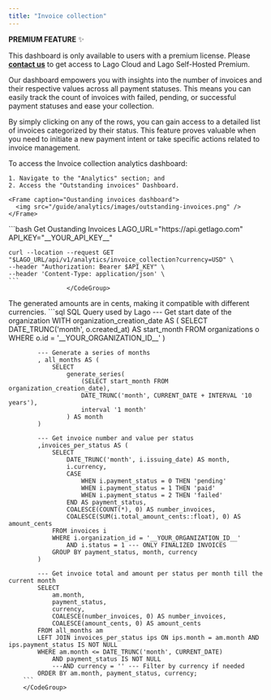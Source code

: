 ```yaml
---
title: "Invoice collection"
---
```


<Info>

**PREMIUM FEATURE** ✨

This dashboard is only available to users with a premium license. Please
**[contact us](mailto:hello@getlago.com)** to get access to Lago Cloud and Lago
Self-Hosted Premium.

</Info>

Our dashboard empowers you with insights into the number of invoices and their respective values across all payment statuses.
This means you can easily track the count of invoices with failed, pending, or successful payment statuses and ease your collection.

By simply clicking on any of the rows, you can gain access to a detailed list of invoices categorized by their status.
This feature proves valuable when you need to initiate a new payment intent or take specific actions related to invoice management.

<Tabs>
  <Tab title="Dashboard"> 
    To access the Invoice collection analytics dashboard:

    1. Navigate to the "Analytics" section; and
    2. Access the "Outstanding invoices" Dashboard.

    <Frame caption="Oustanding invoices dashboard">
      <img src="/guide/analytics/images/outstanding-invoices.png" />
    </Frame>

   </Tab>
     <Tab title="API">
    <CodeGroup>
        ```bash Get Oustanding Invoices
    LAGO_URL="https://api.getlago.com"
    API_KEY="__YOUR_API_KEY__"

    curl --location --request GET "$LAGO_URL/api/v1/analytics/invoice_collection?currency=USD" \
    --header "Authorization: Bearer $API_KEY" \
    --header 'Content-Type: application/json' \
    ```
                    </CodeGroup>
  </Tab>
    <Tab title="SQL Query">
        <Info>
        The generated amounts are in cents, making it compatible with different currencies.
        </Info>
        <CodeGroup>
        ```sql SQL Query used by Lago
            --- Get start date of the organization
            WITH organization_creation_date AS (
                SELECT
                    DATE_TRUNC('month', o.created_at) AS start_month
                FROM organizations o
                WHERE o.id = '__YOUR_ORGANIZATION_ID__'
            )

            --- Generate a series of months
            , all_months AS (
                SELECT
                    generate_series(
                        (SELECT start_month FROM organization_creation_date),
                        DATE_TRUNC('month', CURRENT_DATE + INTERVAL '10 years'),
                        interval '1 month'
                    ) AS month
            )

            --- Get invoice number and value per status
            ,invoices_per_status AS (
                SELECT
                    DATE_TRUNC('month', i.issuing_date) AS month,
                    i.currency,
                    CASE
                        WHEN i.payment_status = 0 THEN 'pending'
                        WHEN i.payment_status = 1 THEN 'paid'
                        WHEN i.payment_status = 2 THEN 'failed'
                    END AS payment_status,
                    COALESCE(COUNT(*), 0) AS number_invoices,
                    COALESCE(SUM(i.total_amount_cents::float), 0) AS amount_cents
                FROM invoices i
                WHERE i.organization_id = '__YOUR_ORGANIZATION_ID__'
                    AND i.status = 1 --- ONLY FINALIZED INVOICES
                GROUP BY payment_status, month, currency
            )

            --- Get invoice total and amount per status per month till the current month
            SELECT
                am.month,
                payment_status,
                currency,
                COALESCE(number_invoices, 0) AS number_invoices,
                COALESCE(amount_cents, 0) AS amount_cents
            FROM all_months am
            LEFT JOIN invoices_per_status ips ON ips.month = am.month AND ips.payment_status IS NOT NULL
            WHERE am.month <= DATE_TRUNC('month', CURRENT_DATE)
                AND payment_status IS NOT NULL
                ---AND currency = '' --- Filter by currency if needed
            ORDER BY am.month, payment_status, currency;
        ```
        </CodeGroup>

  </Tab>
</Tabs>
